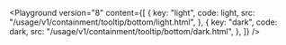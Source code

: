 

<Playground
	version="8"
	content={[
		{
			key: "light",
			code: light,
			src: "/usage/v1/containment/tooltip/bottom/light.html",
		},
        {
			key: "dark",
			code: dark,
			src: "/usage/v1/containment/tooltip/bottom/dark.html",
		},
	]}
/>
